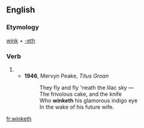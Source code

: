 ==English==

===Etymology===
[[wink]] + [[-eth]]

===Verb===
{{head|en|verb form}}

# {{en-archaic third-person singular of|wink}}
#* '''1946''', Mervyn Peake, ''Titus Groan''
#*: They fly and fly 'neath the lilac sky &mdash;<br>The frivolous cake, and the knife<br>Who '''winketh''' his glamorous indigo eye<br>In the wake of his future wife.

[[fr:winketh]]